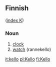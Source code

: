 ==Finnish==
([[Wiktionary:Finnish_index_k|index K]])

===Noun===

# [[clock]]
# [[watch]] (rannekello)

[[it:kello]]
[[pl:Kello]]
[[fi:Kello]]